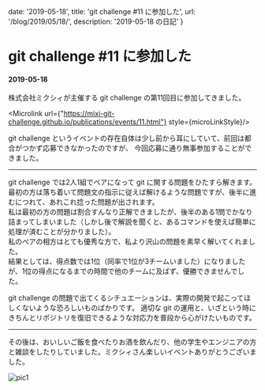 
  date: '2019-05-18',
  title: 'git challenge #11 に参加した',
  url: '/blog/2019/05/18/',
  description: '2019-05-18 の日記'
}


<ModeSwitch />

# git challenge #11 に参加した
#### 2019-05-18

株式会社ミクシィが主催する git challenge の第11回目に参加してきました。  
  
  
<Microlink url={"https://mixi-git-challenge.github.io/publications/events/11.html"} style={microLinkStyle}/>
  

git challenge というイベントの存在自体は少し前から耳にしていて、前回は都合がつかず応募できなかったのですが、
今回応募に通り無事参加することができました。

---
  
git challenge では2人1組でペアになって git に関する問題をひたすら解きます。  
最初の方は落ち着いて問題文の指示に従えば解けるような問題ですが、後半に進むにつれて、あれこれ捻った問題が出されます。  
私は最初の方の問題は割合すんなり正解できましたが、後半のある1問でかなり詰まってしまいました（しかし後で解説を聞くと、あるコマンドを使えば簡単に処理が済むことが分かりました）。  
私のペアの相方はとても優秀な方で、私より沢山の問題を素早く解いてくれました。  
結果としては、得点数では1位（同率で1位が3チームいました）になりましたが、1位の得点になるまでの時間で他のチームに及ばず、優勝できませんでした。  
  
git challenge の問題で出てくるシチュエーションは、実際の開発で起こってほしくないような恐ろしいものばかりです。
適切な git の運用と、いざという時にきちんとリポジトリを復旧できるような対応力を普段から心がけたいものです。
  
---
  
その後は、おいしいご飯を食べたりお酒を飲んだり、他の学生やエンジニアの方と雑談をしたりしていました。ミクシィさん楽しいイベントありがとうございました。

<LazyLoad>
  <p>
    <img src="/20190518/pic1.jpg" alt="pic1" title="眺めの良いオフィスでした" />
  </p>
</LazyLoad>

<BlogLayout meta={meta} />
<BlogMeta meta={meta} />
